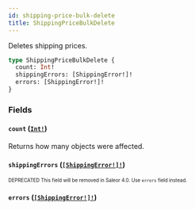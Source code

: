 ```yaml
---
id: shipping-price-bulk-delete
title: ShippingPriceBulkDelete
---
```


Deletes shipping prices.

```graphql
type ShippingPriceBulkDelete {
  count: Int!
  shippingErrors: [ShippingError!]!
  errors: [ShippingError!]!
}
```

### Fields

#### `count` ([`Int!`](/developer/api-reference/scalars/int.mdx))

Returns how many objects were affected.

#### `shippingErrors` ([`[ShippingError!]!`](/developer/api-reference/objects/shipping-error.mdx))

<sub><sup><span className="deprecatedTag">DEPRECATED</span> This field will be removed in Saleor 4.0. Use `errors` field instead.</sup></sub>

#### `errors` ([`[ShippingError!]!`](/developer/api-reference/objects/shipping-error.mdx))
